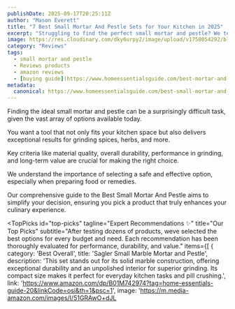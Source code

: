 ```yaml
---
publishDate: 2025-09-17T20:25:11Z
author: "Mason Everett"
title: "7 Best Small Mortar And Pestle Sets for Your Kitchen in 2025"
excerpt: "Struggling to find the perfect small mortar and pestle? We tested top models to bring you durable and efficient options, ensuring enhanced flavors in your cooking."
image: https://res.cloudinary.com/dky6urpy2/image/upload/v1758054292/blog_image_1758054292_y06w65.webp
category: "Reviews"
tags:
  - small mortar and pestle
  - Reviews products
  - amazon reviews
  - [buying guide](https://www.homeessentialsguide.com/best-mortar-and-pestle-set)
metadata:
  canonical: https://www.homeessentialsguide.com/best-small-mortar-and-pestle
---
```



<p>Finding the ideal small mortar and pestle can be a surprisingly difficult task, given the vast array of options available today.</p>
<p>You want a tool that not only fits your kitchen space but also delivers exceptional results for grinding spices, herbs, and more.</p>
<p>Key criteria like material quality, overall durability, performance in grinding, and long-term value are crucial for making the right choice.</p>
<p>We understand the importance of selecting a safe and effective option, especially when preparing food or remedies.</p>
<p>Our comprehensive guide to the Best Small Mortar And Pestle aims to simplify your decision, ensuring you pick a product that truly enhances your culinary experience.</p>

<TopPicks
  id="top-picks"
  tagline="Expert Recommendations ✨"
  title="Our Top Picks"
  subtitle="After testing dozens of products, weve selected the best options for every budget and need. Each recommendation has been thoroughly evaluated for performance, durability, and value."
  items={[
    {
      category: 'Best Overall',
      title: 'Sagler Small Marble Mortar and Pestle',
      description: 'This set stands out for its solid marble construction, offering exceptional durability and an unpolished interior for superior grinding. Its compact size makes it perfect for everyday kitchen tasks and pill crushing.',
      link: 'https://www.amazon.com/dp/B01M742974?tag=home-essentials-guide-20&linkCode=osi&th=1&psc=1',
      image: 'https://m.media-amazon.com/images/I/51GRAwO+dJL